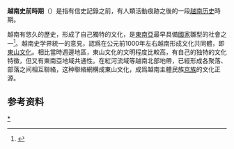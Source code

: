 {{越南历史}}
'''越南史前時期'''（{{lang-vi|'''越南時前史'''|'''Việt Nam thời tiền sử'''}}）是指有信史記錄之前，有人類活動痕跡之後的一段[[越南历史|越南历史]]時期。

越南有悠久的歷史，形成了自己獨特的文化，是[[東南亞|東南亞]]最早具備[[國家|國家]]雛型的社會之一<ref name="越南政府">{{引網|url=http://www.chinhphu.vn/portal/page/portal/chinhphu/NuocCHXHCNVietNam/ThongTinTongHop/vanhoa|title=KHÁI QUÁT VĂN HÓA VIỆT NAM （漢喃：概括文化越南；譯：越南文化簡介）|publisher=越南中央政府門戶網站|language=vi|accessdate=2015年9月13日|archive-date=2015年9月23日|archive-url=https://web.archive.org/web/20150923202941/http://www.chinhphu.vn/portal/page/portal/chinhphu/NuocCHXHCNVietNam/ThongTinTongHop/vanhoa|dead-url=no}}</ref>。越南史学界統一的意見，認爲在公元前1000年左右越南形成文化共同體，即[[東山文化_(越南)|東山文化]]。相比當時週邊地區，東山文化的文明程度比較高，有自己的独特的文化特徵，但又有東南亞地域共通性。在紅河流域等越南北部地帶，已經形成各聚落、部落之间相互聯絡，这种聯絡網構成東山文化，成爲越南主體民族[[京族|京族]]的文化正源{{r|越南政府}}。

== 参考资料 ==
<references/>

[[分類:越南史前时期|*]]